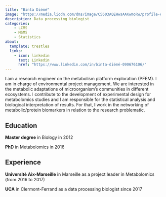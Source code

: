 ---
title: "Binta Diémé"
image: "https://media.licdn.com/dms/image/C5603AQEHwsAAKwmoRw/profile-displayphoto-shrink_200_200/0/1574098911686?e=2147483647&v=beta&t=UmErCeOzQnfOAsp-05HJstNSZ5Vf4l9GtkTXH6wpFI4"
description: Data processing biologist
categories: 
    - LCMS
    - MSMS
    - Statistics
about:
  template: trestles
  links: 
    - icon: linkedin
      text: Linkedin
      href: "https://www.linkedin.com/in/binta-diémé-090676106/"
---

I am a research engineer on the metabolism platform exploration (PFEM). I am in charge of environmental project management. We are interested in the metabolic adaptations of microorganism’s communities in different ecosystems. I contribute to the development of experimental design for metabolomics studies and I am responsible for the statistical analysis and biological interpretation of results. For that, I work in the networking of metabolic/protein biomarkers in relation to the research problematic.

## Education

**Master degree** in Biology in 2012

**PhD** in Metabolomics in 2016

## Experience

**Université Aix-Marseille** in Marseille as a project leader in Metabolomics (from 2016 to 2017)

**UCA** in Clermont-Ferrand as a data processing biologist since 2017

